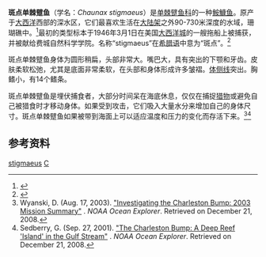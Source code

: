 {{Speciesbox
| name = 斑点单棘躄鱼
| image = Chaunax stigmaeus dorsal view2.jpg
| image_width = 240 px
| image_caption = 
| taxon = Chaunax stigmaeus
| authority =  [[Henry_Weed_Fowler|Fowler]], 1946
}}
'''斑点单棘躄鱼'''（学名：''Chaunax stigmaeus''）是[[单棘躄鱼科|单棘躄鱼科]]的一种[[鮟鱇鱼|鮟鱇鱼]]。原产于[[大西洋|大西洋]]西部的深水区，它们最喜欢生活在[[大陆架|大陆架]]之外90-730米深度的水域，珊瑚礁中。<ref name="fishbase">{{Cite web |url=http://www.fishbase.org/summary/SpeciesSummary.php?genusname=Chaunax&speciesname=stigmaeus |title=Chaunax stigmaeus   Fowler, 1946 |access-date=2011-05-06 |archive-date=2011-06-29 |archive-url=https://web.archive.org/web/20110629194013/http://www.fishbase.org/summary/SpeciesSummary.php?genusname=Chaunax&speciesname=stigmaeus |dead-url=no }}</ref>最初的类型标本于1946年3月1日在美国[[大西洋城|大西洋城]]的一艘拖船上被捕获，并被献给费城自然科学学院。名称“stigmaeus”在[[希腊语|希腊语]]中意为“斑点”。<ref name="fowler">{{cite journal |author=Fowler, H.W. |date=Jun 21, 1946 |title=Description of a new deep-water angler (Chaunacidae) from off New Jersey |journal=Notulae Naturae of the Academy of Natural Sciences of Philadelphia |volume=180 |pages=1–4}}</ref>

斑点单棘躄鱼身体为圆形稍扁，头部非常大。嘴巴大，具有突出的下颚和牙齿。皮肤柔软松弛，尤其是底面非常柔软，在头部和身体形成许多皱褶。[[体侧线|体侧线]]突出。胸鳍小，有14个鳍条。

斑点单棘躄鱼是埋伏捕食者，大部分时间呆在海底休息，仅仅在捕捉[[猎物|猎物]]或避免自己被猎食时才移动身体。如果受到攻击，它们吸入大量水分来增加自己的身体尺寸。斑点单棘躄鱼如果被带到海面上可以适应温度和压力的变化而存活下来。<ref name="wyanski">Wyanski, D. (Aug. 17, 2003). [http://oceanexplorer.noaa.gov/explorations/03bump/logs/summary/summary.html "Investigating the Charleston Bump: 2003 Mission Summary"] {{Wayback|url=http://oceanexplorer.noaa.gov/explorations/03bump/logs/summary/summary.html |date=20210320003833 }}. ''NOAA Ocean Explorer''. Retrieved on December 21, 2008.</ref><ref name="sedberry">Sedberry, G. (Sep. 27, 2001). [http://oceanexplorer.noaa.gov/explorations/islands01/log/sep27/sep27.html "The Charleston Bump: A Deep Reef 'Island' in the Gulf Stream"] {{Wayback|url=http://oceanexplorer.noaa.gov/explorations/islands01/log/sep27/sep27.html |date=20210320114121 }}. ''NOAA Ocean Explorer''. Retrieved on December 21, 2008.</ref>

==参考资料==
{{reflist}}

{{Taxonbar|from=Q1892630}}

[[Category:单棘躄鱼属|stigmaeus]]
[[Category:1946年描述的鱼类|C]]